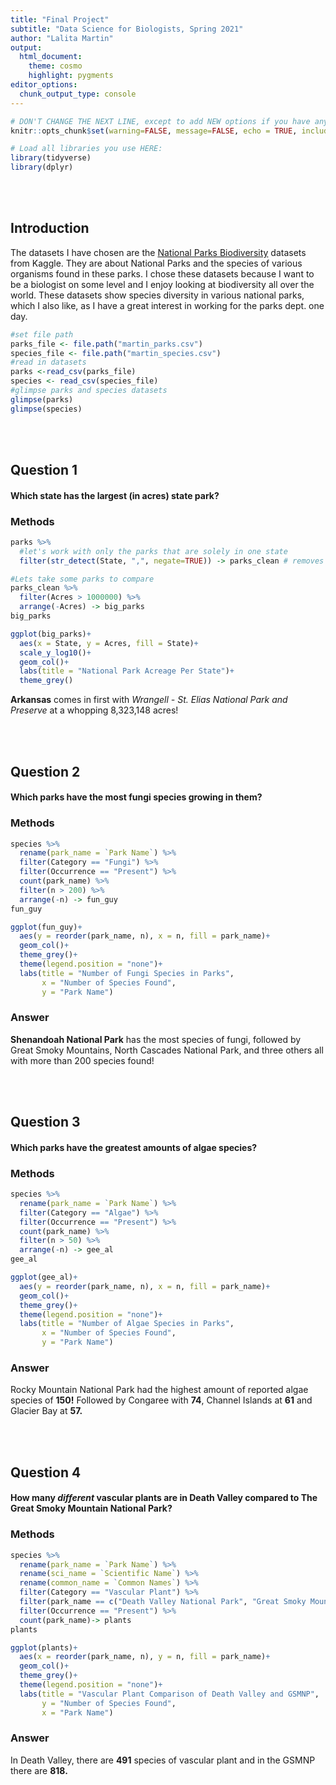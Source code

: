 ```yaml
---
title: "Final Project"
subtitle: "Data Science for Biologists, Spring 2021"
author: "Lalita Martin"
output: 
  html_document: 
    theme: cosmo
    highlight: pygments
editor_options: 
  chunk_output_type: console
---
```


```r
# DON'T CHANGE THE NEXT LINE, except to add NEW options if you have any.
knitr::opts_chunk$set(warning=FALSE, message=FALSE, echo = TRUE, include = TRUE)

# Load all libraries you use HERE:
library(tidyverse)
library(dplyr)
```

<br><br>

## Introduction

The datasets I have chosen are the [National Parks Biodiversity](https://www.kaggle.com/nationalparkservice/park-biodiversity) datasets from Kaggle. They are about National Parks and the species of various organisms found in these parks. I chose these datasets because I want to be a biologist on some level and I enjoy looking at biodiversity all over the world. These datasets show species diversity in various national parks, which I also like, as I have a great interest in working for the parks dept. one day. 

```r
#set file path
parks_file <- file.path("martin_parks.csv")
species_file <- file.path("martin_species.csv")
#read in datasets
parks <-read_csv(parks_file)
species <- read_csv(species_file)
#glimpse parks and species datasets
glimpse(parks)
glimpse(species)
```

<br><br>

## Question 1

#### Which state has the largest (in acres) state park? 

### Methods

```r
parks %>% 
  #let's work with only the parks that are solely in one state
  filter(str_detect(State, ",", negate=TRUE)) -> parks_clean # removes rows with , in State column

#Lets take some parks to compare
parks_clean %>%
  filter(Acres > 1000000) %>%
  arrange(-Acres) -> big_parks
big_parks

ggplot(big_parks)+
  aes(x = State, y = Acres, fill = State)+
  scale_y_log10()+
  geom_col()+
  labs(title = "National Park Acreage Per State")+
  theme_grey()
```

**Arkansas** comes in first with *Wrangell - St. Elias National Park and Preserve* at a whopping 8,323,148 acres! 


<br><br>

## Question 2

#### Which parks have the most fungi species growing in them?

### Methods

```r
species %>%
  rename(park_name = `Park Name`) %>%
  filter(Category == "Fungi") %>%
  filter(Occurrence == "Present") %>%
  count(park_name) %>%
  filter(n > 200) %>%
  arrange(-n) -> fun_guy
fun_guy

ggplot(fun_guy)+
  aes(y = reorder(park_name, n), x = n, fill = park_name)+
  geom_col()+
  theme_grey()+
  theme(legend.position = "none")+
  labs(title = "Number of Fungi Species in Parks", 
       x = "Number of Species Found", 
       y = "Park Name")
```

### Answer

**Shenandoah National Park** has the most species of fungi, followed by Great Smoky Mountains, North Cascades National Park, and three others all with more than 200 species found! 

<br><br>

## Question 3

#### Which parks have the greatest amounts of algae species? 

### Methods

```r
species %>%
  rename(park_name = `Park Name`) %>%
  filter(Category == "Algae") %>%
  filter(Occurrence == "Present") %>%
  count(park_name) %>%
  filter(n > 50) %>%
  arrange(-n) -> gee_al
gee_al

ggplot(gee_al)+
  aes(y = reorder(park_name, n), x = n, fill = park_name)+
  geom_col()+
  theme_grey()+
  theme(legend.position = "none")+
  labs(title = "Number of Algae Species in Parks", 
       x = "Number of Species Found",  
       y = "Park Name")
```

### Answer

Rocky Mountain National Park had the highest amount of reported algae species of **150!** Followed by Congaree with **74**, Channel Islands at **61** and Glacier Bay at **57.** 


<br><br>

## Question 4

#### How many _different_ vascular plants are in Death Valley compared to The Great Smoky Mountain National Park?
### Methods

```r
species %>%
  rename(park_name = `Park Name`) %>%
  rename(sci_name = `Scientific Name`) %>%
  rename(common_name = `Common Names`) %>%
  filter(Category == "Vascular Plant") %>%
  filter(park_name == c("Death Valley National Park", "Great Smoky Mountains National Park")) %>%
  filter(Occurrence == "Present") %>% 
  count(park_name)-> plants
plants

ggplot(plants)+
  aes(x = reorder(park_name, n), y = n, fill = park_name)+
  geom_col()+
  theme_grey()+
  theme(legend.position = "none")+
  labs(title = "Vascular Plant Comparison of Death Valley and GSMNP", 
       y = "Number of Species Found",  
       x = "Park Name")
```

### Answer

In Death Valley, there are **491** species of vascular plant and in the GSMNP there are **818.** 
